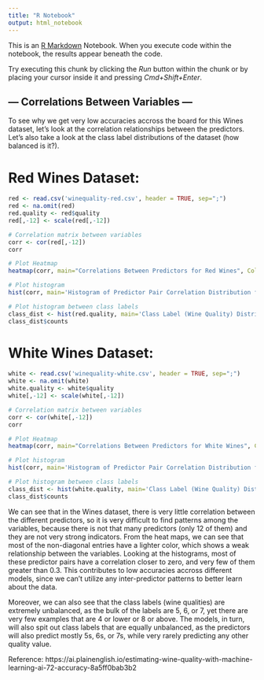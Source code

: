 ```yaml
---
title: "R Notebook"
output: html_notebook
---
```


This is an [R Markdown](http://rmarkdown.rstudio.com) Notebook. When you execute code within the notebook, the results appear beneath the code. 

Try executing this chunk by clicking the *Run* button within the chunk or by placing your cursor inside it and pressing *Cmd+Shift+Enter*. 

## --- Correlations Between Variables ---  

To see why we get very low accuracies accross the board for this Wines dataset, let's look at the correlation relationships between the predictors. Let's also take a look at the class label distributions of the dataset (how balanced is it?).

# Red Wines Dataset:
```r
red <- read.csv('winequality-red.csv', header = TRUE, sep=";") 
red <- na.omit(red)
red.quality <- red$quality
red[,-12] <- scale(red[,-12])

# Correlation matrix between variables
corr <- cor(red[,-12])
corr

# Plot Heatmap
heatmap(corr, main="Correlations Between Predictors for Red Wines", Colv = NA, Rowv = NA, scale="column")

# Plot histogram
hist(corr, main='Histogram of Predictor Pair Correlation Distribution for Red Wines')

# Plot histogram between class labels
class_dist <- hist(red.quality, main='Class Label (Wine Quality) Distribution for Red Wines')
class_dist$counts
```

# White Wines Dataset:
```r
white <- read.csv('winequality-white.csv', header = TRUE, sep=";") 
white <- na.omit(white)
white.quality <- white$quality
white[,-12] <- scale(white[,-12])

# Correlation matrix between variables
corr <- cor(white[,-12])
corr

# Plot Heatmap
heatmap(corr, main="Correlations Between Predictors for White Wines", Colv = NA, Rowv = NA, scale="column")

# Plot histogram
hist(corr, main='Histogram of Predictor Pair Correlation Distribution for White Wines')

# Plot histogram between class labels
class_dist <- hist(white.quality, main='Class Label (Wine Quality) Distribution for White Wines')
class_dist$counts
```

We can see that in the Wines dataset, there is very little correlation between the different predictors, so it is very difficult to find patterns among the variables, because there is not that many predictors (only 12 of them) and they are not very strong indicators. From the heat maps, we can see that most of the non-diagonal entries have a lighter color, which shows a weak relationship between the variables. Looking at the histograms, most of these predictor pairs have a correlation closer to zero, and very few of them greater than 0.3. This contributes to low accuracies accross different models, since we can't utilize any inter-predictor patterns to better learn about the data.

Moreover, we can also see that the class labels (wine qualities) are extremely unbalanced, as the bulk of the labels are 5, 6, or 7, yet there are very few examples that are 4 or lower or 8 or above. The models, in turn, will also spit out class labels that are equally unbalanced, as the predictors will also predict mostly 5s, 6s, or 7s, while very rarely predicting any other quality value. 

Reference: https://ai.plainenglish.io/estimating-wine-quality-with-machine-learning-ai-72-accuracy-8a5ff0bab3b2 

